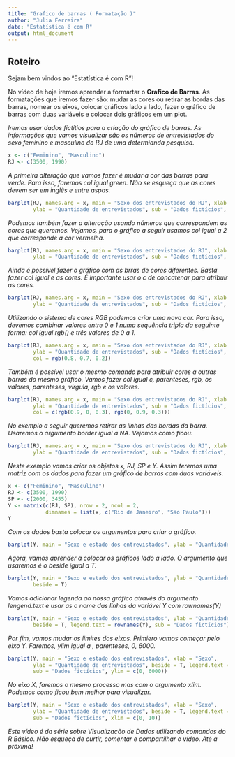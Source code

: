 ---
title: "Grafico de barras ( Formatação )"
author: "Julia Ferreira"
date: "Estatística é com R"
output: html_document
---

## Roteiro

Sejam bem vindos ao "Estatística é com R"! 

No vídeo de hoje iremos aprender a formartar o **Grafico de Barras**. As formatações que iremos fazer são: mudar as cores ou retirar as bordas das barras, nomear os eixos, colocar gráficos lado a lado, fazer o gráfico de barras com duas variáveis e colocar dois gráficos em um plot.

*Iremos usar dados fictítios para a criação do gráfico de barras. As informações que vamos visualizar são os números de entrevistados do sexo feminino e masculino do RJ de uma determianda pesquisa.*

```{r Exemplo}
x <- c("Feminino", "Masculino")
RJ <- c(3500, 1990)
```

*A primeira alteração que vamos fazer é mudar a cor das barras para verde. Para isso, faremos col igual green. Não se esqueça que as cores devem ser em inglês e entre aspas.*

```{r Bar01}
barplot(RJ, names.arg = x, main = "Sexo dos entrevistados do RJ", xlab = "Sexo", 
        ylab = "Quantidade de entrevistados", sub = "Dados fictícios", col = "green")
```

*Podemos também fazer a alteração usando números que correspondem as cores que queremos. Vejamos, para o gráfico a seguir usamos col igual a 2 que corresponde a cor vermelha.*

```{r Bar02}
barplot(RJ, names.arg = x, main = "Sexo dos entrevistados do RJ", xlab = "Sexo", 
        ylab = "Quantidade de entrevistados", sub = "Dados fictícios", col = 2)
```

*Ainda é possível fazer o gráfico com as brras de cores diferentes. Basta fazer col igual e as cores. É importante usar o c de concatenar para atribuir as cores.*

```{r Bar03}
barplot(RJ, names.arg = x, main = "Sexo dos entrevistados do RJ", xlab = "Sexo", 
        ylab = "Quantidade de entrevistados", sub = "Dados fictícios", col = c(10, 20))
```

*Utilizando o sistema de cores RGB podemos criar uma nova cor. Para isso, devemos combinar valores entre 0 e 1 numa sequência tripla da seguinte forma: col igual rgb() e três valores de 0 a 1.*

```{r Bar04}
barplot(RJ, names.arg = x, main = "Sexo dos entrevistados do RJ", xlab = "Sexo", 
        ylab = "Quantidade de entrevistados", sub = "Dados fictícios",
        col = rgb(0.8, 0.7, 0.2))
```

*Também é possível usar o mesmo comando para atribuir cores a outras barras do mesmo gráfico. Vamos fazer col igual c, parenteses, rgb, os valores, parenteses, virgula, rgb e os valores.*

```{r Bar05}
barplot(RJ, names.arg = x, main = "Sexo dos entrevistados do RJ", xlab = "Sexo", 
        ylab = "Quantidade de entrevistados", sub = "Dados fictícios",
        col = c(rgb(0.9, 0, 0.3), rgb(0, 0.9, 0.3)))
```

*No exemplo a seguir queremos retirar as linhas das bordas da barra. Usaremos o argumento border igual a NA. Vejamos como ficou:*

```{r Bar06}
barplot(RJ, names.arg = x, main = "Sexo dos entrevistados do RJ", xlab = "Sexo", 
        ylab = "Quantidade de entrevistados", sub = "Dados fictícios", border = NA)
```

*Neste exemplo vamos criar os objetos x, RJ, SP e Y. Assim teremos uma matriz com os dados para fazer um gráfico de barras com duas variáveis.*

```{r Bar07}
x <- c("Feminino", "Masculino")
RJ <- c(3500, 1990)
SP <- c(2000, 3455)
Y <- matrix(c(RJ, SP), nrow = 2, ncol = 2, 
            dimnames = list(x, c("Rio de Janeiro", "São Paulo")))
Y
```

*Com os dados basta colocar os argumentos para criar o gráfico.*

```{r Bar08}
barplot(Y, main = "Sexo e estado dos entrevistados", ylab = "Quantidade de entrevistados")
```

*Agora, vamos aprender a colocar os gráficos lado a lado. O argumento que usaremos é o beside igual a T.*

```{r Bar09}
barplot(Y, main = "Sexo e estado dos entrevistados", ylab = "Quantidade de entrevistados", 
        beside = T)
```

*Vamos adicionar legenda ao nossa gráfico através do argumento lengend.text e usar as o nome das linhas da variável Y com rownames(Y)*

```{r Bar10}
barplot(Y, main = "Sexo e estado dos entrevistados", ylab = "Quantidade de entrevistados", 
        beside = T, legend.text = rownames(Y), sub = "Dados fictícios")
```

*Por fim, vamos mudar os limites dos eixos. Primiero vamos começar pelo eixo Y. Faremos, ylim igual a , parenteses, 0, 6000.*

```{r Bar11}
barplot(Y, main = "Sexo e estado dos entrevistados", xlab = "Sexo", 
        ylab = "Quantidade de entrevistados", beside = T, legend.text = rownames(Y),
        sub = "Dados fictícios", ylim = c(0, 6000))
```

*No eixo X, faremos o mesmo processo mas com o argumento xlim. Podemos como ficou bem melhor para visualizar.*

```{r Bar12}
barplot(Y, main = "Sexo e estado dos entrevistados", xlab = "Sexo", 
        ylab = "Quantidade de entrevistados", beside = T, legend.text = rownames(Y),
        sub = "Dados fictícios", xlim = c(0, 10))
```


*Este vídeo é da série sobre Visualizacão de Dados utilizando comandos do R Básico. Não esqueça de curtir, comentar e compartilhar o vídeo. Até a próxima!*
